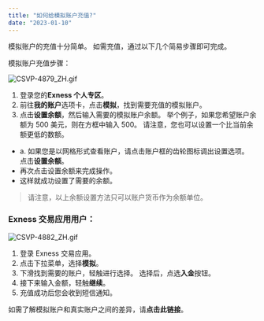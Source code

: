 ```yaml
---
title: "如何给模拟账户充值?"
date: "2023-01-10"
---
```


<Ads></Ads> 

模拟账户的充值十分简单。 如需充值，通过以下几个简易步骤即可完成。

模拟账户充值步骤：

![CSVP-4879_ZH.gif](https://testingcf.jsdelivr.net/gh/jarlin8/OSS@main/exhelp/CSVP-4879_ZH.gif)

1. 登录您的**Exness 个人专区**。
2. 前往**我的账户**选项卡，点击**模拟**，找到需要充值的模拟账户。
3. 点击**设置余额**，然后输入需要的模拟账户余额。 举个例子，如果您希望账户余额为 500 美元，则在方框中输入 500。 请注意，您也可以设置一个比当前余额更低的数额。

- a. 如果您是以网格形式查看账户，请点击账户框的齿轮图标调出设置选项。 点击**设置余额**。
- 再次点击设置余额来完成操作。
- 这样就成功设置了需要的余额。

> 请注意，以上余额设置方法只可以账户货币作为余额单位。

### Exness 交易应用用户：

![CSVP-4882_ZH.gif](https://testingcf.jsdelivr.net/gh/jarlin8/OSS@main/exhelp/CSVP-4882_ZH.gif)

1. 登录 Exness 交易应用。
2. 点击下拉菜单，选择**模拟**。
3. 下滑找到需要的账户，轻触进行选择。 选择后，点选**入金**按钮。
4. 接下来输入金额，轻触**继续**。
5. 充值成功后您会收到短信通知。

如需了解模拟账户和真实账户之间的差异，请**点击此链接**。
